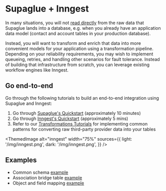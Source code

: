 
# Supaglue + Inngest

In many situations, you will not [read directly](../integration-patterns/managed-syncs#query-patterns) from the raw data that Supaglue lands into a database, e.g. when you already have an application data model (contact and account tables in your production database).

Instead, you will want to transform and enrich that data into more convenient models for your application using a transformation pipeline. Depending on your reliability requirements, you may wish to implement queueing, retries, and handling other scenarios for fault tolerance. Instead of building that infrastructure from scratch, you can leverage existing workflow engines like Inngest.

## Go end-to-end

Go through the following tutorials to build an end-to-end integration using Supaglue and Inngest:

1. Go through [Supaglue's Quickstart](../quickstart) (approximately 10 minutes)
2. Go through [Inngest's Quickstart](https://www.inngest.com/docs/quick-start) (approximately 5 mins)
3. Refer to our [Transformations Tutorials](../category/transformations) for implementing common patterns for converting raw third-party provider data into your tables

<ThemedImage
  alt="inngest"
  width="75%"
  sources={{
    light: '/img/inngest.png',
    dark: '/img/inngest.png',
  }}
/>

## Examples

- Common schema [example](https://github.com/supaglue-labs/common-model-example)
- Association bridge table [example](https://github.com/supaglue-labs/associations-bridge-table-example)
- Object and field mapping [example](https://github.com/supaglue-labs/object-field-mapping-example)
